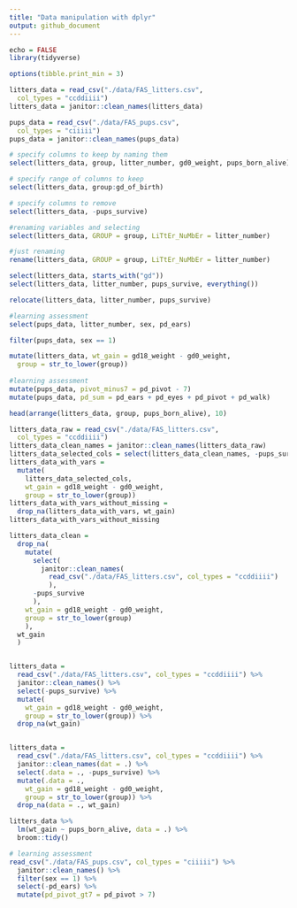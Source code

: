 ```yaml
---
title: "Data manipulation with dplyr"
output: github_document
---
```


```r
echo = FALSE
library(tidyverse)
```

```r
options(tibble.print_min = 3)

litters_data = read_csv("./data/FAS_litters.csv",
  col_types = "ccddiiii")
litters_data = janitor::clean_names(litters_data)

pups_data = read_csv("./data/FAS_pups.csv",
  col_types = "ciiiii")
pups_data = janitor::clean_names(pups_data)

```

```r
# specify columns to keep by naming them
select(litters_data, group, litter_number, gd0_weight, pups_born_alive)

# specify range of columns to keep
select(litters_data, group:gd_of_birth)

# specify columns to remove
select(litters_data, -pups_survive)

#renaming variables and selecting
select(litters_data, GROUP = group, LiTtEr_NuMbEr = litter_number)

#just renaming
rename(litters_data, GROUP = group, LiTtEr_NuMbEr = litter_number)

select(litters_data, starts_with("gd"))
select(litters_data, litter_number, pups_survive, everything())

relocate(litters_data, litter_number, pups_survive)

#learning assessment
select(pups_data, litter_number, sex, pd_ears)
```

```r
filter(pups_data, sex == 1)
```

```r
mutate(litters_data, wt_gain = gd18_weight - gd0_weight,
  group = str_to_lower(group))
  
#learning assessment
mutate(pups_data, pivot_minus7 = pd_pivot - 7)
mutate(pups_data, pd_sum = pd_ears + pd_eyes + pd_pivot + pd_walk)
```

```r
head(arrange(litters_data, group, pups_born_alive), 10)
```

```r
litters_data_raw = read_csv("./data/FAS_litters.csv",
  col_types = "ccddiiii")
litters_data_clean_names = janitor::clean_names(litters_data_raw)
litters_data_selected_cols = select(litters_data_clean_names, -pups_survive)
litters_data_with_vars = 
  mutate(
    litters_data_selected_cols, 
    wt_gain = gd18_weight - gd0_weight,
    group = str_to_lower(group))
litters_data_with_vars_without_missing = 
  drop_na(litters_data_with_vars, wt_gain)
litters_data_with_vars_without_missing

litters_data_clean = 
  drop_na(
    mutate(
      select(
        janitor::clean_names(
          read_csv("./data/FAS_litters.csv", col_types = "ccddiiii")
          ), 
      -pups_survive
      ),
    wt_gain = gd18_weight - gd0_weight,
    group = str_to_lower(group)
    ),
  wt_gain
  )


litters_data = 
  read_csv("./data/FAS_litters.csv", col_types = "ccddiiii") %>%
  janitor::clean_names() %>%
  select(-pups_survive) %>%
  mutate(
    wt_gain = gd18_weight - gd0_weight,
    group = str_to_lower(group)) %>% 
  drop_na(wt_gain)


litters_data = 
  read_csv("./data/FAS_litters.csv", col_types = "ccddiiii") %>%
  janitor::clean_names(dat = .) %>%
  select(.data = ., -pups_survive) %>%
  mutate(.data = .,
    wt_gain = gd18_weight - gd0_weight,
    group = str_to_lower(group)) %>% 
  drop_na(data = ., wt_gain)

litters_data %>%
  lm(wt_gain ~ pups_born_alive, data = .) %>%
  broom::tidy()

# learning assessment
read_csv("./data/FAS_pups.csv", col_types = "ciiiii") %>%
  janitor::clean_names() %>% 
  filter(sex == 1) %>% 
  select(-pd_ears) %>% 
  mutate(pd_pivot_gt7 = pd_pivot > 7)
```

